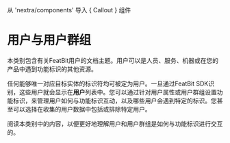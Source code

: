 
从 'nextra/components' 导入 { Callout } 组件

# 用户与用户群组

本类别包含有关FeatBit用户的文档主题。用户可以是人员、服务、机器或在您的产品中遇到功能标识的其他资源。

任何能够唯一对应目标实体的标识符均可被定为用户。一旦通过FeatBit SDK识别，这些用户就会显示在**用户**列表中。您可以通过针对用户属性或用户群组设置功能标识，来管理用户如何与功能标识互动，以及哪些用户会遇到特定的标识。您甚至可以选择在收集的用户数据中包括或排除特定用户。

阅读本类别中的内容，以便更好地理解用户和用户群组是如何与功能标识进行交互的。
